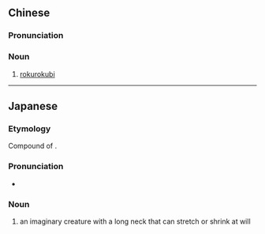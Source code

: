 {{also|辘轳首}}
==Chinese==
{{zh-forms|s=辘轳首|type=21}}
{{wikipedia|lang=zh}}

===Pronunciation===
{{zh-pron
|m=lùlúshǒu
|c=luk1 lou4 sau2
|cat=n
}}

===Noun===
{{zh-noun}}

# {{lb|zh|Japanese mythology}} [[rokurokubi]]

----

==Japanese==
{{ja-kanjitab|轆|轤|首}}

===Etymology===
Compound of {{compound|轆轤|tr1=rokuro|t1=lathe|首|tr2=kubi|t2=neck|lang=ja}}.

===Pronunciation===
* {{IPA|[rokurokubi]|lang=ja}}

===Noun===
{{ja-noun|ろくろくび}}

# an imaginary creature with a long neck that can stretch or shrink at will